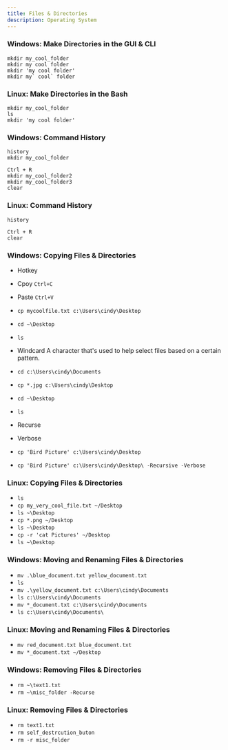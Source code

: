 ```yaml
---
title: Files & Directories
description: Operating System
---
```


### Windows: Make Directories in the GUI & CLI
```
mkdir my_cool_folder
mkdir my cool folder
mkdir 'my cool folder'
mkdir my` cool` folder
```

### Linux: Make Directories in the Bash
```
mkdir my_cool_folder
ls
mkdir 'my cool folder'
```

### Windows: Command History
```
history
mkdir my_cool_folder
```
```
Ctrl + R
mkdir my_cool_folder2
mkdir my_cool_folder3
clear
```

### Linux: Command History
```
history
```
```
Ctrl + R
clear
```

### Windows: Copying Files & Directories
- Hotkey
- Cpoy `Ctrl+C` 
- Paste `Ctrl+V` 
- `cp mycoolfile.txt c:\Users\cindy\Desktop`
- `cd ~\Desktop`
- `ls`

- Windcard 
A character that's used to help select files based on a certain pattern.

- `cd c:\Users\cindy\Documents`
- `cp *.jpg c:\Users\cindy\Desktop`
- `cd ~\Desktop`
- `ls`

- Recurse
- Verbose

- `cp 'Bird Picture' c:\Users\cindy\Desktop`
- `cp 'Bird Picture' c:\Users\cindy\Desktop\ -Recursive -Verbose`

### Linux: Copying Files & Directories
- `ls`
- `cp my_very_cool_file.txt ~/Desktop`
- `ls ~\Desktop`
- `cp *.png ~/Desktop`
- `ls ~\Desktop`
- `cp -r 'cat Pictures' ~/Desktop`
- `ls ~\Desktop`

### Windows: Moving and Renaming Files & Directories
- `mv .\blue_document.txt yellow_document.txt`
- `ls`
- `mv .\yellow_document.txt c:\Users\cindy\Documents`
- `ls c:\Users\cindy\Documents`
- `mv *_document.txt c:\Users\cindy\Documents`
- `ls c:\Users\cindy\Documents\`

### Linux: Moving and Renaming Files & Directories
- `mv red_document.txt blue_document.txt`
- `mv *_document.txt ~/Desktop`

### Windows: Removing Files & Directories 
- `rm ~\text1.txt`
- `rm ~\misc_folder -Recurse`

### Linux: Removing Files & Directories 
- `rm text1.txt`
- `rm self_destrcution_buton`
- `rm -r misc_folder`